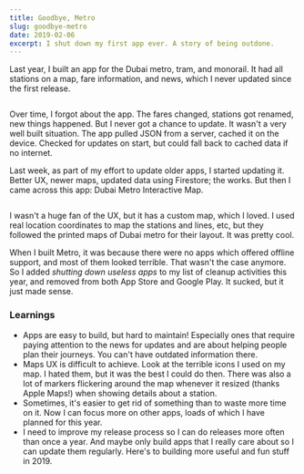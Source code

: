 ```yaml
---
title: Goodbye, Metro
slug: goodbye-metro
date: 2019-02-06
excerpt: I shut down my first app ever. A story of being outdone.
---
```


Last year, I built an app for the Dubai metro, tram, and monorail. It had all stations on a map, fare information, and news, which I never updated since the first release.

<Image caption="Metro" image="/blog/goodbye-metro/metro.png" />

Over time, I forgot about the app. The fares changed, stations got renamed, new things happened. But I never got a chance to update. It wasn't a very well built situation. The app pulled JSON from a server, cached it on the device. Checked for updates on start, but could fall back to cached data if no internet.

Last week, as part of my effort to update older apps, I started updating it. Better UX, newer maps, updated data using Firestore; the works. But then I came across this app: <Link external href="https://www.mapway.com/apps/dubai-metro">Dubai Metro Interactive Map</Link>.

<Image
  caption="Dubai Metro Interactive Map"
  image="/blog/goodbye-metro/dubai-metro.png"
/>

I wasn't a huge fan of the UX, but it has a custom map, which I loved. I used real location coordinates to map the stations and lines, etc, but they followed the printed maps of Dubai metro for their layout. It was pretty cool.

When I built Metro, it was because there were no apps which offered offline support, and most of them looked terrible. That wasn't the case anymore. So I added _shutting down useless apps_ to my list of cleanup activities this year, and removed from both App Store and Google Play. It sucked, but it just made sense.

### Learnings

- Apps are easy to build, but hard to maintain! Especially ones that require paying attention to the news for updates and are about helping people plan their journeys. You can't have outdated information there.
- Maps UX is difficult to achieve. Look at the terrible icons I used on my map. I hated them, but it was the best I could do then. There was also a lot of markers flickering around the map whenever it resized (thanks Apple Maps!) when showing details about a station.
- Sometimes, it's easier to get rid of something than to waste more time on it. Now I can focus more on other apps, loads of which I have planned for this year.
- I need to improve my release process so I can do releases more often than once a year. And maybe only build apps that I really care about so I can update them regularly. Here's to building more useful and fun stuff in 2019.
